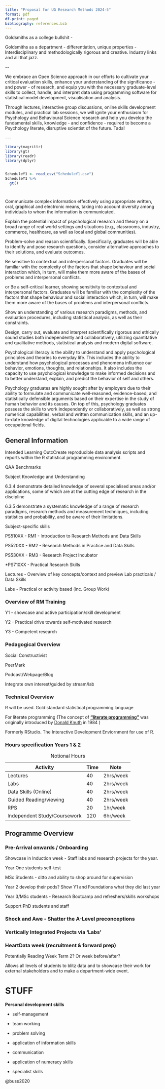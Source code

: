 ```yaml
---
title: "Proposal for UG Research Methods 2024-5"
format: pdf
df-print: paged
bibliography: references.bib
---
```


\raggedright

Goldsmiths as a college bullshit -

Goldsmiths as a department - differentiation, unique properties - Interdisciplinary and methodologically rigorous and creative. Industry links and all that jazz.

\--

We embrace an Open Science approach in our efforts to cultivate your critical evaluation skills, enhance your understanding of the significance - and power - of research, and equip you with the necessary graduate-level skills to collect, handle, and interpret data using programming software for statistical model development, visualisation and analysis.

Through lectures, interactive group discussions, online skills development modules, and practical lab sessions, we will ignite your enthusiasm for Psychology and Behavioural Science research and help you develop the fundamental skills, knowledge - and confidence - required to become a Psychology literate, disruptive scientist of the future. Tada!

\-\--

```r
library(magrittr)
library(gt)
library(readr)
library(dplyr)


ScheduleY1 <- read_csv("ScheduleY1.csv")
ScheduleY1 %>% 
  gt()

  

```

Communicate complex information effectively using appropriate written, oral, graphical and electronic means, taking into account diversity among individuals to whom the information is communicated.

Explain the potential impact of psychological research and theory on a broad range of real world settings and situations (e.g., classrooms, industry, commerce, healthcare, as well as local and global communities).

Problem-solve and reason scientifically. Specifically, graduates will be able to identify and pose research questions, consider alternative approaches to their solutions, and evaluate outcomes.

Be sensitive to contextual and interpersonal factors. Graduates will be familiar with the complexity of the factors that shape behaviour and social interaction which, in turn, will make them more aware of the bases of problems and interpersonal conflicts.

or Be a self-critical learner, showing sensitivity to contextual and interpersonal factors. Graduates will be familiar with the complexity of the factors that shape behaviour and social interaction which, in turn, will make them more aware of the bases of problems and interpersonal conflicts.

Show an understanding of various research paradigms, methods, and evaluation procedures, including statistical analysis, as well as their constraints.

Design, carry out, evaluate and interpret scientifically rigorous and ethically sound studies both independently and collaboratively, utilizing quantitative and qualitative methods, statistical analysis and modern digital software.

Psychological literacy is the ability to understand and apply psychological principles and theories to everyday life. This includes the ability to understand how psychological processes and phenomena influence our behavior, emotions, thoughts, and relationships. It also includes the capacity to use psychological knowledge to make informed decisions and to better understand, explain, and predict the behavior of self and others.

Psychology graduates are highly sought after by employers due to their ability to formulate and communicate well-reasoned, evidence-based, and statistically defensible arguments based on their expertise in the study of human behavior and its causes. On top of this, psychology graduates possess the skills to work independently or collaboratively, as well as strong numerical capabilities, verbal and written communication skills, and an up-to-date knowledge of digital technologies applicable to a wide range of occupational fields.

## General Information

Intended Learning OutcCreate reproducible data analysis scripts and reports within the R statistical programming environment.

QAA Benchmarks

Subject Knowledge and Understanding

6.3.4 demonstrate detailed knowledge of several specialised areas and/or applications, some of which are at the cutting edge of research in the discipline

6.3.5 demonstrate a systematic knowledge of a range of research paradigms, research methods and measurement techniques, including statistics and probability, and be aware of their limitations.

Subject-specific skills

PS510XX - RM1 - Introduction to Research Methods and Data Skills

PS520XX - RM2 - Research Methods in Practice and Data Skills

PS530XX - RM3 - Research Project Incubator

\*PS710XX - Practical Research Skills

Lectures - Overview of key concepts/context and preview Lab practicals / Data Skills

Labs - Practical or activity based (inc. Group Work)

### Overview of RM Training

Y1 - showcase and active participation/skill development

Y2 - Practical drive towards self-motivated research

Y3 - Competent research

### Pedagogical Overview

Social Constructivist

PeerMark

Podcast/Webpage/Blog

Integrate own interest/guided by stream/lab

### Technical Overview

R will be used. Gold standard statistical programming language

For literate programming (The concept of [**"literate programming"**](https://en.wikipedia.org/wiki/Literate_programming) was originally introduced by [Donald Knuth](http://www.literateprogramming.com/knuthweb.pdf) in 1984 )

Formerly RStudio. The Interactive Development Enviornment for use of R.

### Hours specification Years 1 & 2

| Activity                     | Time | Note      |
|------------------------------|------|-----------|
| Lectures                     | 40   | 2hrs/week |
| Labs                         | 40   | 2hrs/week |
| Data Skills (Online)         | 40   | 2hrs/week |
| Guided Reading/viewing       | 40   | 2hrs/week |
| RPS                          | 20   | 1hr/week  |
| Independent Study/Coursework | 120  | 6hr/week  |

: Notional Hours

## Programme Overview

### Pre-Arrival onwards / Onboarding

Showcase in Induction week - Staff labs and research projects for the year.

Year One students self-test

MSc Students - ditto and ability to shop around for supervision

Year 2 develop their pods? Show Y1 and Foundations what they did last year

Year 3/MSc students - Research Bootcamp and refreshers/skills workshops

Support PhD students and staff

### Shock and Awe - Shatter the A-Level preconceptions

### Vertically Integrated Projects via 'Labs'

### HeartData week (recruitment & forward prep)

Potentially Reading Week Term 2? Or week before/after?

Allows all levels of students to blitz data and to showcase their work for external stakeholders and to make a department-wide event.

# STUFF

**Personal development skills**

-   self-management

-   team working

-   problem solving

-   application of information skills

-   communication

-   application of numeracy skills

-   specialist skills

@buss2020
